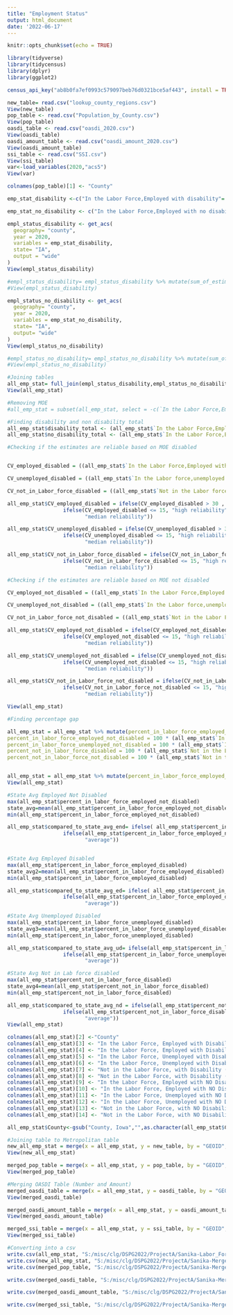 ```yaml
---
title: "Employment Status"
output: html_document
date: '2022-06-17'
---
```


```r
knitr::opts_chunk$set(echo = TRUE)
```

```r
library(tidyverse)
library(tidycensus)
library(dplyr)
library(ggplot2)
```

```r
census_api_key("ab8b0fa7ef0993c579097beb76d0321bce5af443", install = TRUE)
```

```r
new_table= read.csv("lookup_county_regions.csv")
View(new_table)
pop_table <- read.csv("Population_by_County.csv")
View(pop_table)
oasdi_table <- read.csv("oasdi_2020.csv")
View(oasdi_table)
oasdi_amount_table <- read.csv("oasdi_amount_2020.csv")
View(oasdi_amount_table)
ssi_table <- read.csv("SSI.csv")
View(ssi_table)
var<-load_variables(2020,"acs5")
View(var)
```

```r
colnames(pop_table)[1] <- "County"
```


```r
emp_stat_disability <-c("In the Labor Force,Employed with disability"= "C18120_004", "In the Labor force,unemployed with a disability" = "C18120_007",  "Not in the Labor force, with a disability" = "C18120_010")

emp_stat_no_disability <- c("In the Labor Force,Employed with no disability"= "C18120_005", "In the Labor force,unemployed with no disability" = "C18120_008", "Not in the Labor Force, with no disability" = "C18120_011")
```

```r
empl_status_disability <- get_acs(
  geography= "county",
  year = 2020,
  variables = emp_stat_disability,
  state= "IA",
  output = "wide"
)
View(empl_status_disability)

#empl_status_disability= empl_status_disability %>% mutate(sum_of_estimates = sum (estimate),overall_perc= 100* (estimate/sum(estimate)) )
#View(empl_status_disability)

empl_status_no_disability <- get_acs(
  geography= "county",
  year = 2020,
  variables = emp_stat_no_disability,
  state= "IA",
  output= "wide"
)
View(empl_status_no_disability)

#empl_status_no_disability= empl_status_no_disability %>% mutate(sum_of_estimates= sum(estimate),overall_perc= 100* (estimate/sum(estimate))) 
#View(empl_status_no_disability)
```

```r
#Joining tables
all_emp_stat= full_join(empl_status_disability,empl_status_no_disability)
View(all_emp_stat)

```


```r
#Removing MOE
#all_emp_stat = subset(all_emp_stat, select = -c(`In the Labor Force,Employed with disabilityM`, `In the Labor force,unemployed with a disabilityM`, `Not in the Labor force, with a disabilityM`, `In the Labor Force,Employed with no disabilityM`, `In the Labor force,unemployed with no disabilityM`, `Not in the Labor Force, with no disabilityM`) )
```

```r
#Finding disability and non disability total
all_emp_stat$disability_total <- (all_emp_stat$`In the Labor Force,Employed with disabilityE`+ all_emp_stat$`Not in the Labor force, with a disabilityE`+ all_emp_stat$`In the Labor force,unemployed with a disabilityE`)
all_emp_stat$no_disability_total <- (all_emp_stat$`In the Labor Force,Employed with no disabilityE`+ all_emp_stat$`In the Labor force,unemployed with no disabilityE`+all_emp_stat$`Not in the Labor Force, with no disabilityE`)
```


```r
#Checking if the estimates are reliable based on MOE disabled


CV_employed_disabled = ((all_emp_stat$`In the Labor Force,Employed with disabilityM`/1.645)/all_emp_stat$`In the Labor Force,Employed with disabilityE`)*100

CV_unemployed_disabled = ((all_emp_stat$`In the Labor force,unemployed with a disabilityM`/1.645)/all_emp_stat$`Not in the Labor force, with a disabilityE`)*100

CV_not_in_Labor_force_disabled = ((all_emp_stat$`Not in the Labor force, with a disabilityM`/1.645)/all_emp_stat$`Not in the Labor force, with a disabilityE`)*100

all_emp_stat$CV_employed_disabled = ifelse(CV_employed_disabled > 30 , " low reliability",
                  ifelse(CV_employed_disabled <= 15, "high reliability",
                         "median reliability"))

all_emp_stat$CV_unemployed_disabled = ifelse(CV_unemployed_disabled > 30 , " low reliability",
                  ifelse(CV_unemployed_disabled <= 15, "high reliability",
                         "median reliability"))

all_emp_stat$CV_not_in_Labor_force_disabled = ifelse(CV_not_in_Labor_force_disabled > 30 , " low reliability",
                  ifelse(CV_not_in_Labor_force_disabled <= 15, "high reliability",
                         "median reliability"))

#Checking if the estimates are reliable based on MOE not disabled

CV_employed_not_disabled = ((all_emp_stat$`In the Labor Force,Employed with no disabilityM`/1.645)/all_emp_stat$`In the Labor Force,Employed with no disabilityE`)*100

CV_unemployed_not_disabled = ((all_emp_stat$`In the Labor force,unemployed with no disabilityM`/1.645)/all_emp_stat$`In the Labor force,unemployed with no disabilityE`)*100

CV_not_in_Labor_force_not_disabled = ((all_emp_stat$`Not in the Labor Force, with no disabilityM`/1.645)/all_emp_stat$`Not in the Labor Force, with no disabilityE`)*100

all_emp_stat$CV_employed_not_disabled = ifelse(CV_employed_not_disabled > 30 , " low reliability",
                  ifelse(CV_employed_not_disabled <= 15, "high reliability",
                         "median reliability"))

all_emp_stat$CV_unemployed_not_disabled = ifelse(CV_unemployed_not_disabled > 30 , " low reliability",
                  ifelse(CV_unemployed_not_disabled <= 15, "high reliability",
                         "median reliability"))

all_emp_stat$CV_not_in_Labor_force_not_disabled = ifelse(CV_not_in_Labor_force_not_disabled > 30 , " low reliability",
                  ifelse(CV_not_in_Labor_force_not_disabled <= 15, "high reliability",
                         "median reliability"))

View(all_emp_stat)
```

```r
#Finding percentage gap

all_emp_stat = all_emp_stat %>% mutate(percent_in_labor_force_employed_disabled = 100 * (all_emp_stat$`In the Labor Force,Employed with disabilityE`/all_emp_stat$disability_total),
percent_in_labor_force_employed_not_disabled = 100 * (all_emp_stat$`In the Labor Force,Employed with no disabilityE`/all_emp_stat$no_disability_total), percent_in_labor_force_unemployed_disabled = 100 * (all_emp_stat$`In the Labor force,unemployed with a disabilityE`/all_emp_stat$disability_total),
percent_in_labor_force_unemployed_not_disabled = 100 * (all_emp_stat$`In the Labor force,unemployed with no disabilityE`/all_emp_stat$no_disability_total), 
percent_not_in_labor_force_disabled = 100 * (all_emp_stat$`Not in the Labor force, with a disabilityE`/all_emp_stat$disability_total),
percent_not_in_labor_force_not_disabled = 100 * (all_emp_stat$`Not in the Labor Force, with no disabilityE`/all_emp_stat$no_disability_total))


all_emp_stat = all_emp_stat %>% mutate(percent_in_labor_force_employed_gap = percent_in_labor_force_employed_not_disabled - percent_in_labor_force_employed_disabled, percent_in_labor_force_unemployed_gap = percent_in_labor_force_unemployed_not_disabled - percent_in_labor_force_unemployed_disabled , percent_not_in_labor_force_gap =    percent_not_in_labor_force_not_disabled - percent_not_in_labor_force_disabled )
View(all_emp_stat)
```

```r
#State Avg Employed Not Disabled
max(all_emp_stat$percent_in_labor_force_employed_not_disabled)
state_avg=mean(all_emp_stat$percent_in_labor_force_employed_not_disabled)
min(all_emp_stat$percent_in_labor_force_employed_not_disabled)

all_emp_stat$compared_to_state_avg_end= ifelse( all_emp_stat$percent_in_labor_force_employed_not_disabled > state_avg , "above average",
                  ifelse(all_emp_stat$percent_in_labor_force_employed_not_disabled < state_avg, "below average",
                         "average"))


#State Avg Employed Disabled
max(all_emp_stat$percent_in_labor_force_employed_disabled)
state_avg2=mean(all_emp_stat$percent_in_labor_force_employed_disabled)
min(all_emp_stat$percent_in_labor_force_employed_disabled)

all_emp_stat$compared_to_state_avg_ed= ifelse( all_emp_stat$percent_in_labor_force_employed_disabled > state_avg2 , "above average",
                  ifelse(all_emp_stat$percent_in_labor_force_employed_disabled < state_avg2, "below average",
                         "average"))

#State Avg Unemployed Disabled
max(all_emp_stat$percent_in_labor_force_unemployed_disabled)
state_avg3=mean(all_emp_stat$percent_in_labor_force_unemployed_disabled)
min(all_emp_stat$percent_in_labor_force_unemployed_disabled)

all_emp_stat$compared_to_state_avg_ud= ifelse(all_emp_stat$percent_in_labor_force_unemployed_disabled > state_avg3 , "above average",
                  ifelse(all_emp_stat$percent_in_labor_force_unemployed_disabled < state_avg3, "below average",
                         "average"))

#State Avg Not in Lab force disabled
max(all_emp_stat$percent_not_in_labor_force_disabled)
state_avg4=mean(all_emp_stat$percent_not_in_labor_force_disabled)
min(all_emp_stat$percent_not_in_labor_force_disabled)

all_emp_stat$compared_to_state_avg_nd = ifelse(all_emp_stat$percent_not_in_labor_force_disabled > state_avg4 , "above average",
                  ifelse(all_emp_stat$percent_not_in_labor_force_disabled < state_avg4, "below average",
                         "average"))
View(all_emp_stat)
```


```r
colnames(all_emp_stat)[2] <-"County"
colnames(all_emp_stat)[3] <- "In the Labor Force, Employed with Disability (Estimate)"
colnames(all_emp_stat)[4] <- "In the Labor Force, Employed with Disability (MOE)"
colnames(all_emp_stat)[5] <- "In the Labor Force, Unemployed with Disability (Estimate)"
colnames(all_emp_stat)[6] <- "In the Labor Force, Unemployed with Disability (MOE)"
colnames(all_emp_stat)[7] <- "Not in the Labor Force, with Disability (Estimate)"
colnames(all_emp_stat)[8] <- "Not in the Labor Force, with Disability (MOE)"
colnames(all_emp_stat)[9] <- "In the Labor Force, Employed with NO Disability (Estimate)"
colnames(all_emp_stat)[10] <- "In the Labor Force, Employed with NO Disability (MOE)"
colnames(all_emp_stat)[11] <- "In the Labor Force, Unemployed with NO Disability (Estimate)"
colnames(all_emp_stat)[12] <- "In the Labor Force, Unemployed with NO Disability (MOE)"
colnames(all_emp_stat)[13] <- "Not in the Labor Force, with NO Disability (Estimate)"
colnames(all_emp_stat)[14] <- "Not in the Labor Force, with NO Disability (MOE)"
```


```r
all_emp_stat$County<-gsub("County, Iowa","",as.character(all_emp_stat$County))
```

```r
#Joining table to Metropolitan table
new_all_emp_stat = merge(x = all_emp_stat, y = new_table, by = "GEOID", all.x = TRUE)
View(new_all_emp_stat)
```

```r
merged_pop_table = merge(x = all_emp_stat, y = pop_table, by = "GEOID", all.x = TRUE)
View(merged_pop_table)
```

```r
#Merging OASDI Table (Number and Amount)
merged_oasdi_table = merge(x = all_emp_stat, y = oasdi_table, by = "GEOID", all.x = TRUE)
View(merged_oasdi_table)

merged_oasdi_amount_table = merge(x = all_emp_stat, y = oasdi_amount_table, by = "GEOID", all.x = TRUE)
View(merged_oasdi_amount_table)
```

```r
merged_ssi_table = merge(x = all_emp_stat, y = ssi_table, by = "GEOID", all.x = TRUE)
View(merged_ssi_table)
```


```r
#Converting into a csv 
write.csv(all_emp_stat, "S:/misc/clg/DSPG2022/ProjectA/Sanika-Labor_Force_gaps_county-level.csv", row.names = FALSE)
write.csv(new_all_emp_stat, "S:/misc/clg/DSPG2022/ProjectA/Sanika-Merged_table_county-level.csv", row.names = FALSE)
write.csv(merged_pop_table, "S:/misc/clg/DSPG2022/ProjectA/Sanika-Merged_table_pop_county_level.csv", row.names = FALSE)

write.csv(merged_oasdi_table, "S:/misc/clg/DSPG2022/ProjectA/Sanika-Merged_OASDI_table.csv", row.names = FALSE)

write.csv(merged_oasdi_amount_table, "S:/misc/clg/DSPG2022/ProjectA/Sanika-Merged_OASDI_amount_table.csv", row.names = FALSE)

write.csv(merged_ssi_table, "S:/misc/clg/DSPG2022/ProjectA/Sanika-Merged_SSI_table.csv", row.names = FALSE)
```
